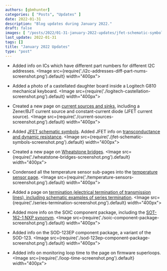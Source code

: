 ```yaml
---
authors: [gbmhunter]
categories: [ "Posts", "Updates" ]
date: 2022-01-31
description: "Blog updates during January 2022."
draft: false
images: [ "/posts/2022/01-31-january-2022-updates/jfet-schematic-symbols-screenshot.png", "/posts/2022/01-31-january-2022-updates/wheatstone-bridges-screenshot.png", "/posts/2022/01-31-january-2022-updates/series-termination-screenshot.png" ]
last_update: 2022-01-31
tags: []
title: "January 2022 Updates"
type: "post"
---
```


* Added info on ICs which have different part numbers for different I2C addresses.
    <Image src={require('./i2c-addresses-diff-part-nums-screenshot.png').default} width="400px"></Image>

* Added a photo of a castellated daughter board inside a Logitech G810 mechanical keyboard. 
    <Image src={require('./logitech-castellation-screenshot.png').default} width="400px"></Image>

* Created a new page on [current sources and sinks](/electronics/components/current-sources-and-sinks/), including a Zener/BJT current source and constant-current diode (JFET current source).
    <Image src={require('./current-sources-screenshot.png').default} width="400px"></Image>

* Added [JFET schematic symbols](/electronics/components/transistors/junction-gate-field-effect-transistor-jfets/). Added JFET info on [transconductance and dynamic resistance](/electronics/components/transistors/junction-gate-field-effect-transistor-jfets/).
    <Image src={require('./jfet-schematic-symbols-screenshot.png').default} width="400px"></Image>

* Created a new page on [Wheatstone bridges](/electronics/circuit-design/wheatstone-bridges/).
    <Image src={require('./wheatstone-bridges-screenshot.png').default} width="400px"></Image>

* Condensed all the temperature sensor sub-pages into the [temperature sensor page](/electronics/components/sensors/temperature-sensors/).
    <Image src={require('./temperature-sensors-screenshot.png').default} width="400px"></Image>

* Added a page on [termination (electrical termination of transmission lines), including schematic examples of series termination](/electronics/circuit-design/transmission-lines/termination/). 
    <Image src={require('./series-termination-screenshot.png').default} width="400px"></Image>

* Added more info on the SOIC component package, including the [SOT-162-1 NXP synonym](/pcb-design/component-packages/sot-162-1-component-package/).
    <Image src={require('./soic-component-package-screenshot.png').default} width="400px"></Image>

* Added info on the SOD-123EP component package, a variant of the SOD-123.
    <Image src={require('./sod-123ep-component-package-screenshot.png').default} width="400px"></Image>

* Added info on monitoring loop time to the page on firmware superloops.
    <Image src={require('./loop-time-screenshot.png').default} width="400px"></Image>
